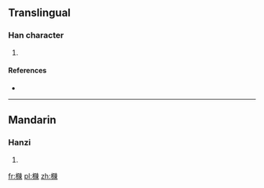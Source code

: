 ==Translingual==

===Han character===
{{Han char|rn=75|rad=木|as=11|sn=15|four=45996|canj=DNLW}}

# {{defn|Han|sort=木11}}

====References====
* {{Han ref|kx=0549.040|dkj=15403|hdz=21271.060|uh=6A04|ud=27140|bh=E5E7|bd=58855}}

----

==Mandarin==

===Hanzi===
{{cmn-hanzi|pin=[[chén]] ([[chen2]])|wg=ch'en<sup>2</sup>}}

# {{defn|lang=cmn|sort=木11}}

[[fr:樄]]
[[pl:樄]]
[[zh:樄]]